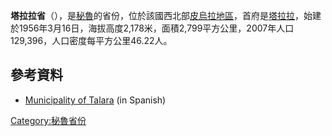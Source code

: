'''塔拉拉省'''（{{lang-es|Provincia de Talara}}），是[[秘魯|秘魯]]的省份，位於該國西北部[[皮烏拉地區|皮烏拉地區]]，首府是[[塔拉拉|塔拉拉]]，始建於1956年3月16日，海拔高度2,178米，面積2,799平方公里，2007年人口129,396，人口密度每平方公里46.22人。

==參考資料==
* [http://www.munitalara.gob.pe Municipality of Talara] {{Wayback|url=http://www.munitalara.gob.pe/ |date=20210123000655 }} (in Spanish)

{{coord|4|34|47|S|81|16|19|W|region:PE_type:city_source:kolossus-eswiki|display=title}}

{{Peru-geo-stub}}
{{秘魯省份|state=collapsed}}
[[Category:秘魯省份|Category:秘魯省份]]